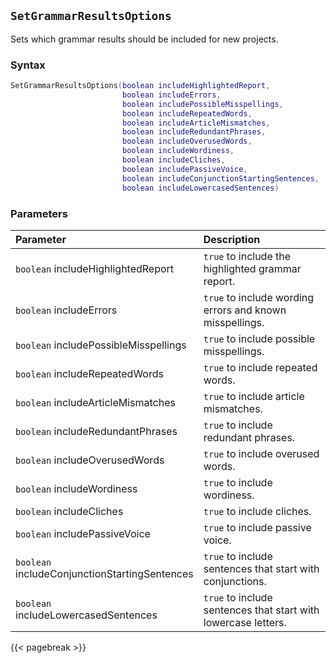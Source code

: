 ## `SetGrammarResultsOptions`

Sets which grammar results should be included for new projects.

### Syntax {-}

``` .lua
SetGrammarResultsOptions(boolean includeHighlightedReport,
                         boolean includeErrors,
                         boolean includePossibleMisspellings,
                         boolean includeRepeatedWords,
                         boolean includeArticleMismatches,
                         boolean includeRedundantPhrases,
                         boolean includeOverusedWords,
                         boolean includeWordiness,
                         boolean includeCliches,
                         boolean includePassiveVoice,
                         boolean includeConjunctionStartingSentences,
                         boolean includeLowercasedSentences)
```

### Parameters {-}

**Parameter** | **Description**
| :-- | :-- |
| `boolean` includeHighlightedReport | `true` to include the highlighted grammar report. | 
| `boolean` includeErrors | `true` to include wording errors and known misspellings. | 
| `boolean` includePossibleMisspellings | `true` to include possible misspellings. | 
| `boolean` includeRepeatedWords | `true` to include repeated words. | 
| `boolean` includeArticleMismatches | `true` to include article mismatches. | 
| `boolean` includeRedundantPhrases | `true` to include redundant phrases. | 
| `boolean` includeOverusedWords | `true` to include overused words. | 
| `boolean` includeWordiness | `true` to include wordiness. | 
| `boolean` includeCliches | `true` to include cliches. | 
| `boolean` includePassiveVoice | `true` to include passive voice. | 
| `boolean` includeConjunctionStartingSentences | `true` to include sentences that start with conjunctions. | 
| `boolean` includeLowercasedSentences | `true` to include sentences that start with lowercase letters. |

{{< pagebreak >}}